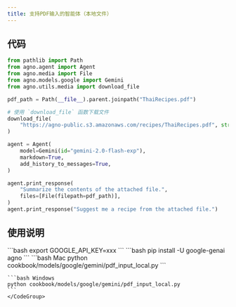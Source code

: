 ```yaml
---
title: 支持PDF输入的智能体（本地文件）
---
```

## 代码

```python cookbook/models/google/gemini/pdf_input_local.py
from pathlib import Path
from agno.agent import Agent
from agno.media import File
from agno.models.google import Gemini
from agno.utils.media import download_file

pdf_path = Path(__file__).parent.joinpath("ThaiRecipes.pdf")

# 使用 `download_file` 函数下载文件
download_file(
    "https://agno-public.s3.amazonaws.com/recipes/ThaiRecipes.pdf", str(pdf_path)
)

agent = Agent(
    model=Gemini(id="gemini-2.0-flash-exp"),
    markdown=True,
    add_history_to_messages=True,
)

agent.print_response(
    "Summarize the contents of the attached file.",
    files=[File(filepath=pdf_path)],
)
agent.print_response("Suggest me a recipe from the attached file.")
```

## 使用说明

<Steps>
  <Snippet file="create-venv-step.mdx" />

  <Step title="设置您的API密钥">
    ```bash
    export GOOGLE_API_KEY=xxx
    ```
  </Step>

  <Step title="安装库">
    ```bash
    pip install -U google-genai agno
    ```
  </Step>

  <Step title="运行智能体">
    <CodeGroup>
    ```bash Mac
    python cookbook/models/google/gemini/pdf_input_local.py
    ```

    ```bash Windows
    python cookbook/models/google/gemini/pdf_input_local.py
    ```
    </CodeGroup>
  </Step>
</Steps>